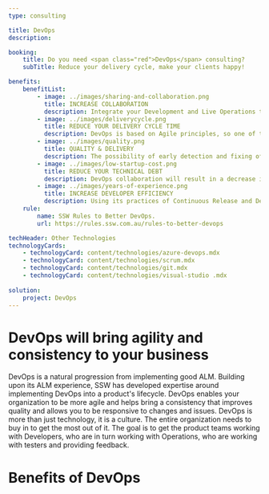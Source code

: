 ```yaml
---
type: consulting

title: DevOps
description:

booking:
    title: Do you need <span class="red">DevOps</span> consulting?
    subTitle: Reduce your delivery cycle, make your clients happy!

benefits:
    benefitList:
        - image: ../images/sharing-and-collaboration.png
          title: INCREASE COLLABORATION
          description: Integrate your Development and Live Operations team with a combination of supporting tools & an embedded culture of working together and improving.
        - image: ../images/deliverycycle.png
          title: REDUCE YOUR DELIVERY CYCLE TIME
          description: DevOps is based on Agile principles, so one of the main aims is faster development time.
        - image: ../images/quality.png
          title: QUALITY & DELIVERY
          description: The possibility of early detection and fixing of bugs will help reduce your cost and help you to deploy faster.
        - image: ../images/low-startup-cost.png
          title: REDUCE YOUR TECHNICAL DEBT
          description: DevOps collaboration will result in a decrease in the time needed for production, operation, delivery, and feedback. By improving quality and feedback process, it’ll help reduce your costs.
        - image: ../images/years-of-experience.png
          title: INCREASE DEVELOPER EFFICIENCY
          description: Using its practices of Continuous Release and Deployment, Continuous Testing, and Continuous Monitoring, DevOps will make your team deliver better quality software, reduced timelines, and adaptation of shorter release cycles.
    rule:
        name: SSW Rules to Better DevOps.
        url: https://rules.ssw.com.au/rules-to-better-devops

techHeader: Other Technologies
technologyCards:
    - technologyCard: content/technologies/azure-devops.mdx
    - technologyCard: content/technologies/scrum.mdx
    - technologyCard: content/technologies/git.mdx
    - technologyCard: content/technologies/visual-studio .mdx
    
solution:
    project: DevOps
---
```


# DevOps will bring **agility and consistency** to your business

DevOps is a natural progression from implementing good ALM. Building upon its ALM experience, SSW has developed expertise around implementing DevOps into a product's lifecycle. DevOps enables your organization to be more agile and helps bring a consistency that improves quality and allows you to be responsive to changes and issues. DevOps is more than just technology, it is a culture. The entire organization needs to buy in to get the most out of it. The goal is to get the product teams working with Developers, who are in turn working with Operations, who are working with testers and providing feedback.

# Benefits of DevOps